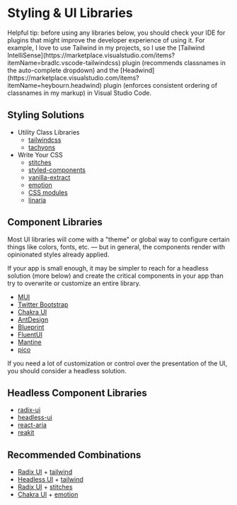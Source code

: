 
# Styling & UI Libraries

<Note>
    Helpful tip: before using any libraries below, you should check your IDE for plugins that might improve the developer experience of using it. For example, I love to use Tailwind in my projects, so I use the [Tailwind IntelliSense](https://marketplace.visualstudio.com/items?itemName=bradlc.vscode-tailwindcss) plugin (recommends classnames in the auto-complete dropdown) and the [Headwind](https://marketplace.visualstudio.com/items?itemName=heybourn.headwind) plugin (enforces consistent ordering of classnames in my markup) in Visual Studio Code.
</Note>

## Styling Solutions

- Utility Class Libraries
    - [tailwindcss](https://tailwindcss.com/)
    - [tachyons](https://tachyons.io/)
- Write Your CSS
    - [stitches](https://stitches.dev/)
    - [styled-components](https://styled-components.com/)
    - [vanilla-extract](https://github.com/seek-oss/vanilla-extract)
    - [emotion](https://emotion.sh/docs/introduction)
    - [CSS modules](https://github.com/css-modules/css-modules)
    - [linaria](https://github.com/callstack/linaria)

## Component Libraries

Most UI libraries will come with a "theme" or global way to configure certain things like colors, fonts, etc. — but in general, the components render with opinionated styles already applied.

If your app is small enough, it may be simpler to reach for a headless solution (more below) and create the critical components in your app than try to overwrite or customize an entire library.

- [MUI](https://mui.com/)
- [Twitter Bootstrap](https://react-bootstrap.github.io/)
- [Chakra UI](https://chakra-ui.com/)
- [AntDesign](https://ant.design/)
- [Blueprint](https://blueprintjs.com/)
- [FluentUI](https://react.fluentui.dev/?path=/docs/concepts-introduction--page)
- [Mantine](https://mantine.dev/)
- [pico](https://picocss.com/)

<Note>
If you need a lot of customization or control over the presentation of the UI, you should consider a headless solution.
</Note>

## Headless Component Libraries

- [radix-ui](https://www.radix-ui.com/)
- [headless-ui](https://headlessui.com/)
- [react-aria](https://react-spectrum.adobe.com/react-aria/)
- [reakit](https://reakit.io/)

## Recommended Combinations

- [Radix UI](https://www.radix-ui.com/) + [tailwind](https://tailwindcss.com/)
- [Headless UI](https://headlessui.dev/) + [tailwind](https://tailwindcss.com/)
- [Radix UI](https://www.radix-ui.com/) + [stitches](https://stitches.dev/)
- [Chakra UI](https://chakra-ui.com/) + [emotion](https://emotion.sh/docs/introduction)